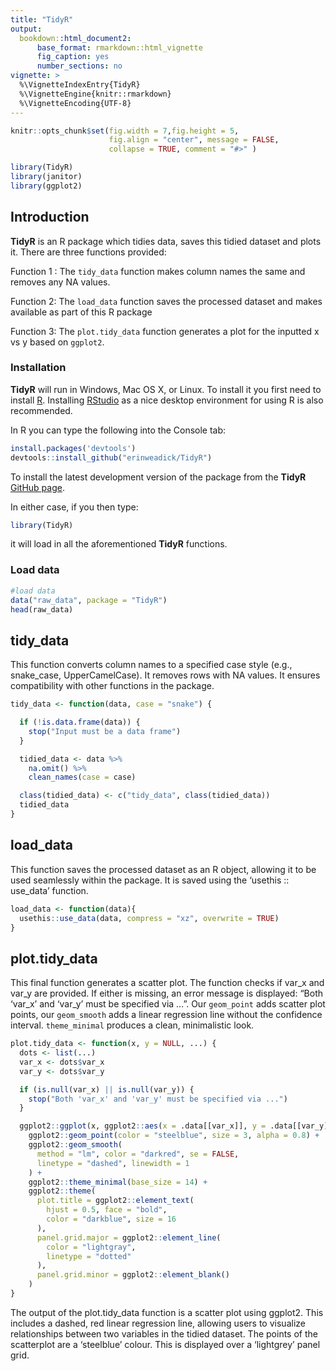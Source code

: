 ```yaml
---
title: "TidyR"
output: 
  bookdown::html_document2:
      base_format: rmarkdown::html_vignette
      fig_caption: yes
      number_sections: no
vignette: >
  %\VignetteIndexEntry{TidyR}
  %\VignetteEngine{knitr::rmarkdown}
  %\VignetteEncoding{UTF-8}
---
```

```r
knitr::opts_chunk$set(fig.width = 7,fig.height = 5,
                      fig.align = "center", message = FALSE,
                      collapse = TRUE, comment = "#>" )

library(TidyR)     
library(janitor)    
library(ggplot2)
```

## Introduction

__TidyR__ is an R package which tidies data, saves this tidied dataset and plots it. There are three functions provided:

  Function 1 : The `tidy_data` function makes column names the same and removes any NA values.
  
  Function 2: The `load_data` function saves the processed dataset and makes available as part of this R package
  
  Function 3: The `plot.tidy_data` function generates a plot for the inputted x vs y based on `ggplot2`.


### Installation

__TidyR__ will run in Windows, Mac OS X, or Linux. To install it you first need to install [R](https://cran.r-project.org/). Installing [RStudio](https://www.rstudio.com/) as a nice desktop environment for using R is also recommended.

In R you can type the following into the Console tab:

```r
install.packages('devtools')
devtools::install_github("erinweadick/TidyR")
```

To install the latest development version of the package from the __TidyR__ [GitHub page](https://github.com/erinweadick/TidyR). 

In either case, if you then type:

```r
library(TidyR)
```

it will load in all the aforementioned __TidyR__ functions.

### Load data
```r
#load data
data("raw_data", package = "TidyR")
head(raw_data)
```

## tidy_data

This function converts column names to a specified case style (e.g., snake_case, UpperCamelCase).
It removes rows with NA values.
It ensures compatibility with other functions in the package.

```r
tidy_data <- function(data, case = "snake") {

  if (!is.data.frame(data)) {
    stop("Input must be a data frame")
  }

  tidied_data <- data %>%
    na.omit() %>%
    clean_names(case = case)

  class(tidied_data) <- c("tidy_data", class(tidied_data))
  tidied_data
}
```


## load_data

This function saves the processed dataset as an R object, allowing it to be used seamlessly within the package. It is saved using the 'usethis :: use_data' function.

```r
load_data <- function(data){
  usethis::use_data(data, compress = "xz", overwrite = TRUE)
}
```


## plot.tidy_data

This final function generates a scatter plot. The function checks if var_x and var_y are provided. If either is missing, an error message is displayed: "Both 'var_x' and 'var_y' must be specified via ...".
Our `geom_point` adds scatter plot points, our `geom_smooth` adds a linear regression line without the confidence interval.
`theme_minimal` produces a clean, minimalistic look.

```r
plot.tidy_data <- function(x, y = NULL, ...) {
  dots <- list(...)
  var_x <- dots$var_x
  var_y <- dots$var_y

  if (is.null(var_x) || is.null(var_y)) {
    stop("Both 'var_x' and 'var_y' must be specified via ...")
  }

  ggplot2::ggplot(x, ggplot2::aes(x = .data[[var_x]], y = .data[[var_y]])) +
    ggplot2::geom_point(color = "steelblue", size = 3, alpha = 0.8) +
    ggplot2::geom_smooth(
      method = "lm", color = "darkred", se = FALSE,
      linetype = "dashed", linewidth = 1
    ) +
    ggplot2::theme_minimal(base_size = 14) +
    ggplot2::theme(
      plot.title = ggplot2::element_text(
        hjust = 0.5, face = "bold",
        color = "darkblue", size = 16
      ),
      panel.grid.major = ggplot2::element_line(
        color = "lightgray",
        linetype = "dotted"
      ),
      panel.grid.minor = ggplot2::element_blank()
    )
}
```

The output of the plot.tidy_data function is a scatter plot using ggplot2. This includes a dashed, red linear regression line, allowing users to visualize relationships between two variables in the tidied dataset. The points of the scatterplot are a 'steelblue' colour. This is displayed over a 'lightgrey' panel grid.
